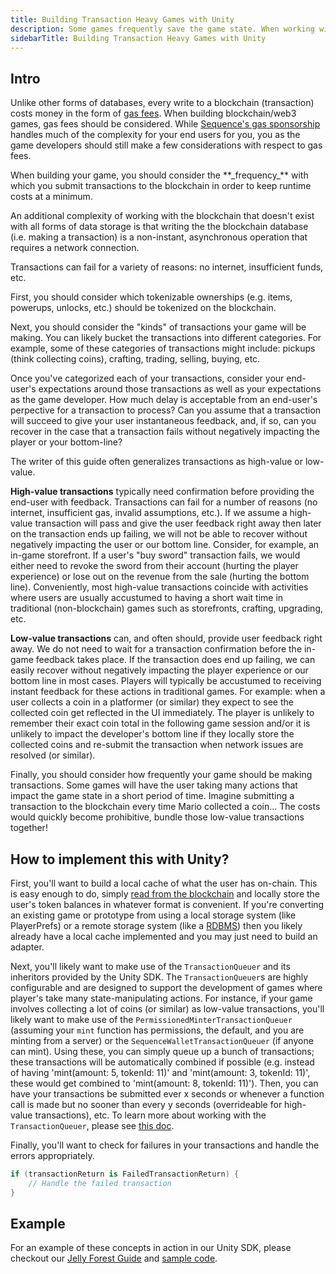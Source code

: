 ---
title: Building Transaction Heavy Games with Unity
description: Some games frequently save the game state. When working with the blockchain, this can be expensive and involve a lot of latency. This guide addresses how to work around these constraints without impacting end user experience or over-inflating your operational expenses.
sidebarTitle: Building Transaction Heavy Games with Unity
---

## Intro

Unlike other forms of databases, every write to a blockchain (transaction) costs money in the form of [gas fees](https://ethereum.org/en/developers/docs/gas/). When building blockchain/web3 games, gas fees should be considered. While [Sequence's gas sponsorship](/solutions/builder/gas-tank) handles much of the complexity for your end users for you, you as the game developers should still make a few considerations with respect to gas fees.

<Tip>
When building your game, you should consider the **_frequency_** with which you submit transactions to the blockchain in order to keep runtime costs at a minimum.
</Tip>

An additional complexity of working with the blockchain that doesn't exist with all forms of data storage is that writing the the blockchain database (i.e. making a transaction) is a non-instant, asynchronous operation that requires a network connection. 

<Warning>
Transactions can fail for a variety of reasons: no internet, insufficient funds, etc.
</Warning>

First, you should consider which tokenizable ownerships (e.g. items, powerups, unlocks, etc.) should be tokenized on the blockchain.

Next, you should consider the "kinds" of transactions your game will be making. You can likely bucket the transactions into different categories. For example, some of these categories of transactions might include: pickups (think collecting coins), crafting, trading, selling, buying, etc.

Once you've categorized each of your transactions, consider your end-user's expectations around those transactions as well as your expectations as the game developer. How much delay is acceptable from an end-user's perpective for a transaction to process? Can you assume that a transaction will succeed to give your user instantaneous feedback, and, if so, can you recover in the case that a transaction fails without negatively impacting the player or your bottom-line?

The writer of this guide often generalizes transactions as high-value or low-value.

**High-value transactions** typically need confirmation before providing the end-user with feedback. Transactions can fail for a number of reasons (no internet, insufficient gas, invalid assumptions, etc.). If we assume a high-value transaction will pass and give the user feedback right away then later on the transaction ends up failing, we will not be able to recover without negatively impacting the user or our bottom line. Consider, for example, an in-game storefront. If a user's "buy sword" transaction fails, we would either need to revoke the sword from their account (hurting the player experience) or lose out on the revenue from the sale (hurting the bottom line). Conveniently, most high-value transactions coincide with activities where users are usually accustumed to having a short wait time in traditional (non-blockchain) games such as storefronts, crafting, upgrading, etc.

**Low-value transactions** can, and often should, provide user feedback right away. We do not need to wait for a transaction confirmation before the in-game feedback takes place. If the transaction does end up failing, we can easily recover without negatively impacting the player experience or our bottom line in most cases. Players will typically be accustumed to receiving instant feedback for these actions in traditional games. For example: when a user collects a coin in a platformer (or similar) they expect to see the collected coin get reflected in the UI immediately. The player is unlikely to remember their exact coin total in the following game session and/or it is unlikely to impact the developer's bottom line if they locally store the collected coins and re-submit the transaction when network issues are resolved (or similar).

Finally, you should consider how frequently your game should be making transactions. Some games will have the user taking many actions that impact the game state in a short period of time. Imagine submitting a transaction to the blockchain every time Mario collected a coin... The costs would quickly become prohibitive, bundle those low-value transactions together!

## How to implement this with Unity?

First, you'll want to build a local cache of what the user has on-chain. This is easy enough to do, simply [read from the blockchain](/sdk/unity/read-from-blockchain) and locally store the user's token balances in whatever format is convenient. If you're converting an existing game or prototype from using a local storage system (like PlayerPrefs) or a remote storage system (like a [RDBMS](https://en.wikipedia.org/wiki/List_of_relational_database_management_systems)) then you likely already have a local cache implemented and you may just need to build an adapter.

Next, you'll likely want to make use of the `TransactionQueuer` and its inheritors provided by the Unity SDK. The `TransactionQueuer`s are highly configurable and are designed to support the development of games where player's take many state-manipulating actions. For instance, if your game involves collecting a lot of coins (or similar) as low-value transactions, you'll likely want to make use of the `PermissionedMinterTransactionQueuer` (assuming your `mint` function has permissions, the default, and you are minting from a server) or the `SequenceWalletTransactionQueuer` (if anyone can mint). Using these, you can simply queue up a bunch of transactions; these transactions will be automatically combined if possible (e.g. instead of having 'mint(amount: 5, tokenId: 11)' and 'mint(amount: 3, tokenId: 11)', these would get combined to 'mint(amount: 8, tokenId: 11)'). Then, you can have your transactions be submitted ever x seconds or whenever a function call is made but no sooner than every y seconds (overrideable for high-value transactions), etc. To learn more about working with the `TransactionQueuer`, please see [this doc](/sdk/unity/write-to-blockchain#transaction-queuers).

Finally, you'll want to check for failures in your transactions and handle the errors appropriately. 

```csharp
if (transactionReturn is FailedTransactionReturn) {
    // Handle the failed transaction
}
```

## Example

For an example of these concepts in action in our Unity SDK, please checkout our [Jelly Forest Guide](/guides/jelly-forest-unity-guide#5-mint-in-game-tokens-to-the-players-inventory) and [sample code](https://github.com/0xsequence/sequence-unity-demo/tree/master/Scripts).
